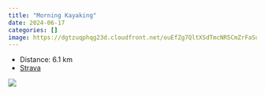 ```yaml
---
title: "Morning Kayaking"
date: 2024-06-17
categories: []
image: https://dgtzuqphqg23d.cloudfront.net/ouEfZg7QltXSdTmcNR5CmZrFaSuZOIJ0VPmiHutbppI-768x432.jpg
---
```


- Distance: 6.1 km
- [Strava](https://www.strava.com/activities/11671053211)



![](https://dgtzuqphqg23d.cloudfront.net/ouEfZg7QltXSdTmcNR5CmZrFaSuZOIJ0VPmiHutbppI-768x432.jpg)



